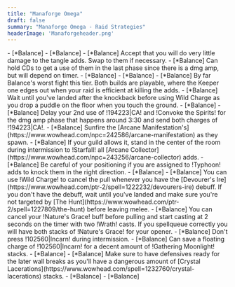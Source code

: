```yaml
---
title: "Manaforge Omega"
draft: false
summary: "Manaforge Omega - Raid Strategies"
headerImage: 'Manaforgeheader.png'
---
```


<BossCard title="Plexus Sentinel" id='233814'>
- [*Balance] <Talents name={"Plexus Sentinel Talents"} talents={"CYGAAAAAAAAAAAAAAAAAAAAAAAAAAAAAAAAAAAAAAAAALUmtMGzMwDY2GLzMDYmxYZmtZsMmZMzsYMzYmZshFGgBYbbshpZmlBAAAAbMzMGYzAD"}/>
</BossCard>

<BossCard title="Loom'ithar" id='233815'>
- [*Balance] <Talents name={"Loom'ithar talents"} talents={"CYGAAAAAAAAAAAAAAAAAAAAAAAAAAAAAAAAAAAAAAAAALUmtMGzMwDYWGLzMDwMGLzsNjlxMjZmFjZGzMjNswAMAbbjNMNzsMAAAAYzMzMGYzAD"}/>
- [*Balance] Accept that you will do very little damage to the tangle adds. Swap to them if necessary.
- [*Balance] Can hold CDs to get a use of them in the last phase since there is a dmg amp, but will depend on timer.
</BossCard>

<BossCard title="Soulbinder Naazindhri" id='233816'>
- [*Balance] <Talents name={"Soulbinder Keeper Talents"} talents={"CYGAAAAAAAAAAAAAAAAAAAAAAAAAAAAAAAAAAAAAAAAALUmtMGzMwDYWYZmZAmxMLzsNjlxMjZmFjxYmZshFGgBYbbshpZmlBAAAAbmZmxAbGDD"}/>
- [*Balance] <Talents name={"Soulbinder EC Talents"} talents={"CYGAAAAAAAAAAAAAAAAAAAAAAAAAAAAAAAAAAAAAAAAALUmtmxYmBYWGLzMzCDzsYWmZZmZbmZmZmZxsMGGshFGgxy2MbYMbDgJAAAALMjBYzAD"}/>
- [*Balance] By far Balance's worst fight this tier. Both builds are playable, where the Keeper one edges out when your raid is efficient at killing the adds.
- [*Balance] Wait until you've landed after the knockback before using Wild Charge as you drop a puddle on the floor when you touch the ground.
</BossCard>

<BossCard title="Forgeweaver Araz" id='247989'>
- [*Balance] <Talents name={"Forgeweaver Talents"} talents={"CYGAAAAAAAAAAAAAAAAAAAAAAAAAAAAAAAAAAAAAAAAALUmtmxYmBeAzCLzMDwMMLzsNzsMmZmZmFjxwMjNswAMAbbjFMNzsMAAAAYzMzMGYzAD"}/>
- [*Balance] Delay your 2nd use of !194223|CA! and !Convoke the Spirits! for the dmg amp phase that happens around 3:30 and send both charges of !194223|CA!.
- [*Balance] Sunfire the [Arcane Manifestation's](https://www.wowhead.com/npc=242586/arcane-manifestation) as they spawn.
- [*Balance] If your guild allows it, stand in the center of the room during intermission to !Starfall! all [Arcane Collector](https://www.wowhead.com/npc=243256/arcane-collector) adds.
- [*Balance] Be careful of your positioning if you are assigned to !Typhoon! adds to knock them in the right direction.
</BossCard>

<BossCard title="The Soul Hunters" id="237661">
- [*Balance] <Talents name={"The Soul Hunters Talents"} talents={"CYGAAAAAAAAAAAAAAAAAAAAAAAAAAAAAAAAAAAAAAAAALUmtMGzMwDYWGLzMDwMLmlZWmZ2mZmZmZWMLjhBbYhBYssNzGGz2AYCAAAwCzMDwmxwA"}/>
- [*Balance] You can use !Wild Charge! to cancel the pull whenever you have the [Devourer's Ire](https://www.wowhead.com/ptr-2/spell=1222232/devourers-ire) debuff. If you don't have the debuff, wait until you've landed and make sure you're not targeted by [The Hunt](https://www.wowhead.com/ptr-2/spell=1227809/the-hunt) before leaving melee.
- [*Balance] You can cancel your !Nature's Grace! buff before pulling and start casting at 2 seconds on the timer with two !Wrath! casts. If you spellqueue correctly you will have both stacks of !Nature's Grace! for your opener.
- [*Balance] Don't press !102560|Incarn! during intermission.
- [*Balance] Can save a floating charge of !102560|Incarn! for a decent amount of !Gathering Moonlight! stacks.
</BossCard>

<BossCard title="Fractillus" id='237861'>
- [*Balance] <Talents name={"Fractillus Talents"} talents={"CYGAAAAAAAAAAAAAAAAAAAAAAAAAAAAAAAAAAAAAAAAALUmtMGzMwDYWGLzMDwMGLzsNjlxMjZmFjZGzMjNswAMAbbjNMNzsMAAAAYjZmxAbGDD"}/>
- [*Balance] Make sure to have defensives ready for the later wall breaks as you'll have a dangerous amount of [Crystal Lacerations](https://www.wowhead.com/spell=1232760/crystal-lacerations) stacks.
</BossCard>

<BossCard title="Nexus-King Salhadaar" id='237763'>
- [*Balance] <Talents name={"Nexus King Talents"} talents={"CYGAAAAAAAAAAAAAAAAAAAAAAAAAAAAAAAAAAAAAAAAALUmtMGzMwDYWGLzMDwMGLzsNjlxMjZmFjZGzMjNswAMAbbjNMNzsMAAAAYjZmxAbGDD"}/>
</BossCard>
 
<BossCard title="Dimensius" id='233824'>
- [*Balance] <Talents name={"Dimensius Talents"} talents={"CYGAAAAAAAAAAAAAAAAAAAAAAAAAAAAAAAAAAAAAAAAALUmtMGzMwDYWGLzMDwMGLzsNjlxMjZmFjZGzMjNswAMAbbjNMNzsMAAAAYjZmxAbGDD"}/>
</BossCard>
